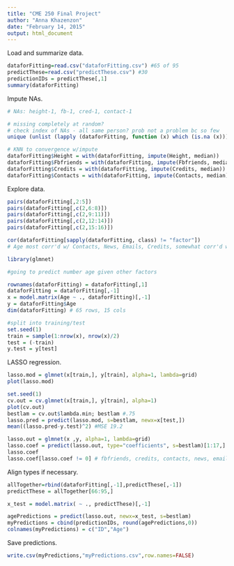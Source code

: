 ```yaml
---
title: "CME 250 Final Project"
author: "Anna Khazenzon"
date: "February 14, 2015"
output: html_document
---
```


Load and summarize data.
``` r
dataforFitting=read.csv("dataforFitting.csv") #65 of 95
predictThese=read.csv("predictThese.csv") #30
predictionIDs = predictThese[,1]
summary(dataforFitting) 

```

Impute NAs.
``` r
# NAs: height-1, fb-1, cred-1, contact-1

# missing completely at random?
# check index of NAs - all same person? prob not a problem bc so few
unique (unlist (lapply (dataforFitting, function (x) which (is.na (x))))) #60 55 64 65 - all diff ppl

# KNN to convergence w/impute
dataforFitting$Height = with(dataforFitting, impute(Height, median))
dataforFitting$Fbfriends = with(dataforFitting, impute(Fbfriends, median))
dataforFitting$Credits = with(dataforFitting, impute(Credits, median))
dataforFitting$Contacts = with(dataforFitting, impute(Contacts, median))
```

Explore data.
``` r
pairs(dataforFitting[,2:5])
pairs(dataforFitting[,c(2,6:8)])
pairs(dataforFitting[,c(2,9:11)])
pairs(dataforFitting[,c(2,12:14)])
pairs(dataforFitting[,c(2,15:16)])

cor(dataforFitting[sapply(dataforFitting, class) != "factor"])
# Age most corr'd w/ Contacts, News, Emails, Credits, somewhat corr'd w/Exercise, Fbfriends, Siblings
```

``` r
library(glmnet)

#going to predict number age given other factors

rownames(dataforFitting) = dataforFitting[,1]
dataforFitting = dataforFitting[,-1]
x = model.matrix(Age ~ ., dataforFitting)[,-1]
y = dataforFitting$Age
dim(dataforFitting) # 65 rows, 15 cols

#split into training/test
set.seed(1)
train = sample(1:nrow(x), nrow(x)/2)
test = (-train)
y.test = y[test]
```

LASSO regression.
``` r
lasso.mod = glmnet(x[train,], y[train], alpha=1, lambda=grid)
plot(lasso.mod)

set.seed(1)
cv.out = cv.glmnet(x[train,], y[train], alpha=1)
plot(cv.out)
bestlam = cv.out$lambda.min; bestlam #.75
lasso.pred = predict(lasso.mod, s=bestlam, newx=x[test,])
mean((lasso.pred-y.test)^2) #MSE 19.2

lasso.out = glmnet(x ,y, alpha=1, lambda=grid)
lasso.coef = predict(lasso.out, type="coefficients", s=bestlam)[1:17,]
lasso.coef
lasso.coef[lasso.coef != 0] # fbfriends, credits, contacts, news, emails; credits appears to be strongest predictor of age
```

Align types if necessary.
``` r
allTogether=rbind(dataforFitting[,-1],predictThese[,-1])  
predictThese = allTogether[66:95,]

x_test = model.matrix( ~ ., predictThese)[,-1]

agePredictions = predict(lasso.out, newx=x_test, s=bestlam)
myPredictions = cbind(predictionIDs, round(agePredictions,0))
colnames(myPredictions) = c("ID","Age")
```

Save predictions.
``` r
write.csv(myPredictions,"myPredictions.csv",row.names=FALSE) 
```

